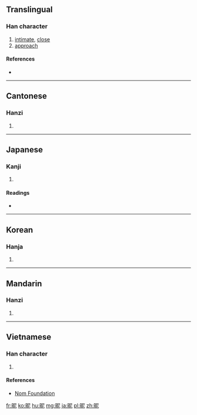 ==Translingual==

===Han character===
{{Han char|rn=72|rad=日|as=05|sn=9|four=67011|canj=ASP|ids=⿰日尼}}

# [[intimate]], [[close]]
# [[approach]]

====References====
* {{Han ref|kx=0494.070|dkj=13866|dj=0858.130|hdz=21504.020|uh=6635|ud=26165|bh=CEEE|bd=52974}}

----

==Cantonese==

===Hanzi===
{{yue-hanzi|jyut=[[nik1]]|y=nik1}}

# {{defn|lang=yue|sort=日05}}

----

==Japanese==

===Kanji===
{{ja-kanji|grade=|rs=日05}}

# {{defn|lang=ja|sort=日05}}

====Readings====
* {{ja-readings|on=[[じつ]] (jitsu), [[しょく]] (shoku)|kun=[[ちかずく]] (chikazuku)}}

----

==Korean==

===Hanja===
{{ko-hanja|hangeul=닐, 일, 녜, 예|eumhun=|rv=nil, il, nye, ye|mr=nil, il, nye, mye|y=nil, il, nyey, yey}}

# {{defn|lang=ko|sort=日05}}

----

==Mandarin==

===Hanzi===
{{cmn-hanzi|pin=[[nì]] ([[ni4]])|wg=ni<sup>4</sup>}}

# {{defn|lang=cmn|sort=日05}}

----

==Vietnamese==

===Han character===
{{vi-readings|rs=日05|hanviet=nặc}}

# {{defn|lang=vi|sort=日05}}

====References====
* [http://nomfoundation.org/common/nom_details.php?codepoint=6635 Nom Foundation]

[[fr:昵]]
[[ko:昵]]
[[hu:昵]]
[[mg:昵]]
[[ja:昵]]
[[pl:昵]]
[[zh:昵]]